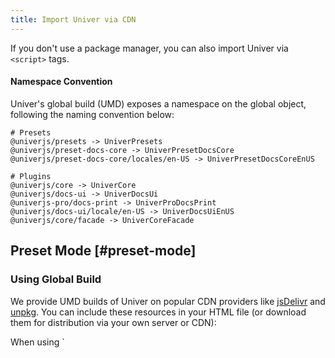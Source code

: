 ```yaml
---
title: Import Univer via CDN
---
```


If you don't use a package manager, you can also import Univer via `<script>` tags.

#### Namespace Convention

Univer's global build (UMD) exposes a namespace on the global object, following the naming convention below:

```plain
# Presets
@univerjs/presets -> UniverPresets
@univerjs/preset-docs-core -> UniverPresetDocsCore
@univerjs/preset-docs-core/locales/en-US -> UniverPresetDocsCoreEnUS

# Plugins
@univerjs/core -> UniverCore
@univerjs/docs-ui -> UniverDocsUi
@univerjs-pro/docs-print -> UniverProDocsPrint
@univerjs/docs-ui/locale/en-US -> UniverDocsUiEnUS
@univerjs/core/facade -> UniverCoreFacade
```

## Preset Mode [#preset-mode]

### Using Global Build

We provide UMD builds of Univer on popular CDN providers like [jsDelivr](https://www.jsdelivr.com) and [unpkg](https://unpkg.com). You can include these resources in your HTML file (or download them for distribution via your own server or CDN):

<Callout type="warning" title="Caution">
  When using `<script>` tags to include Univer's UMD builds, the usage is similar to using package management tools and build tools. However, you need to note that although preset packages are essentially collections of plugins, when you want to access a specific plugin's objects or methods, you must obtain them from the plugin's namespace, not from the namespace of the preset package that contains them.

  For example, although `@univerjs/core` is included in `@univerjs/presets`, you still need to access it from the namespace `UniverCore` of `@univerjs/core`:
</Callout>

#### Example

```html
<head>
  <script src="https://unpkg.com/react@18.3.1/umd/react.production.min.js"></script>
  <script src="https://unpkg.com/react-dom@18.3.1/umd/react-dom.production.min.js"></script>
  <script src="https://unpkg.com/rxjs/dist/bundles/rxjs.umd.min.js"></script>
  <script src="https://unpkg.com/echarts@5.6.0/dist/echarts.min.js"></script>

  <script src="https://unpkg.com/@univerjs/presets/lib/umd/index.js"></script>

  <script src="https://unpkg.com/@univerjs/preset-sheets-core/lib/umd/index.js"></script>
  <script src="https://unpkg.com/@univerjs/preset-sheets-core/lib/umd/locales/en-US.js"></script>
  <link rel="stylesheet" href="https://unpkg.com/@univerjs/preset-sheets-core/lib/index.css" />
  <style>
    html,
    body,
    #root,
    #app {
      padding: 0;
      margin: 0;
      height: 100%;
    }
  </style>
</head>
<body>
  <div id="app"></div>

  <script>
    const { createUniver } = UniverPresets
    const { LocaleType, merge } = UniverCore
    const { UniverSheetsCorePreset } = UniverPresetSheetsCore

    const { univerAPI } = createUniver({
      locale: LocaleType.EN_US,
      locales: {
        [LocaleType.EN_US]: merge({}, UniverPresetSheetsCoreEnUS),
      },
      presets: [UniverSheetsCorePreset()],
    })

    univerAPI.createWorkbook({ name: 'Test Sheet' })
  </script>
</body>
```

## Plugin Mode [#plugin-mode]

### Using Global Build

Univer also provides UMD builds for each plugin, but unlike preset mode, you need to manually include the UMD builds of each plugin and their dependencies. This process is very cumbersome, and we do not recommend this approach. Please consider using it only after fully understanding the plugin mechanism (such as the dependencies between plugins and the order of including plugin style files).

#### Example

```html
<head>
  <script src="https://unpkg.com/react@18.3.1/umd/react.production.min.js"></script>
  <script src="https://unpkg.com/react-dom@18.3.1/umd/react-dom.production.min.js"></script>
  <script src="https://unpkg.com/rxjs@7.8.1/dist/bundles/rxjs.umd.min.js"></script>
  <script src="https://unpkg.com/echarts@5.6.0/dist/echarts.min.js"></script>
  <script src="https://unpkg.com/@wendellhu/redi/dist/umd/index.js"></script>
  <script src="https://unpkg.com/@wendellhu/redi/dist/umd/react-bindings/index.js"></script>

  <script src="https://unpkg.com/@univerjs/core/lib/umd/facade.js"></script>
  <script src="https://unpkg.com/@univerjs/ui/lib/umd/index.js"></script>
  <script src="https://unpkg.com/@univerjs/docs/lib/umd/index.js"></script>
  <script src="https://unpkg.com/@univerjs/docs-ui/lib/umd/index.js"></script>
  <script src="https://unpkg.com/@univerjs/sheets/lib/umd/index.js"></script>
  <script src="https://unpkg.com/@univerjs/sheets-ui/lib/umd/index.js"></script>
  <script src="https://unpkg.com/@univerjs/sheets-formula/lib/umd/index.js"></script>
  <script src="https://unpkg.com/@univerjs/sheets-formula-ui/lib/umd/index.js"></script>
  <script src="https://unpkg.com/@univerjs/sheets-numfmt/lib/umd/index.js"></script>
  <script src="https://unpkg.com/@univerjs/sheets-numfmt-ui/lib/umd/index.js"></script>

  <script src="https://unpkg.com/@univerjs/engine-formula/lib/umd/facade.js"></script>
  <script src="https://unpkg.com/@univerjs/ui/lib/umd/facade.js"></script>
  <script src="https://unpkg.com/@univerjs/docs-ui/lib/umd/facade.js"></script>
  <script src="https://unpkg.com/@univerjs/sheets/lib/umd/facade.js"></script>
  <script src="https://unpkg.com/@univerjs/sheets-ui/lib/umd/facade.js"></script>
  <script src="https://unpkg.com/@univerjs/sheets-formula/lib/umd/facade.js"></script>
  <script src="https://unpkg.com/@univerjs/sheets-numfmt/lib/umd/facade.js"></script>

  <script src="https://unpkg.com/@univerjs/design/lib/umd/locale/en-US.js"></script>
  <script src="https://unpkg.com/@univerjs/ui/lib/umd/locale/en-US.js"></script>
  <script src="https://unpkg.com/@univerjs/sheets/lib/umd/locale/en-US.js"></script>
  <script src="https://unpkg.com/@univerjs/sheets-ui/lib/umd/locale/en-US.js"></script>
  <script src="https://unpkg.com/@univerjs/docs-ui/lib/umd/locale/en-US.js"></script>
  <script src="https://unpkg.com/@univerjs/sheets-formula-ui/lib/umd/locale/en-US.js"></script>
  <script src="https://unpkg.com/@univerjs/sheets-numfmt-ui/lib/umd/locale/en-US.js"></script>

  <link rel="stylesheet" href="https://unpkg.com/@univerjs/design/lib/index.css" />
  <link rel="stylesheet" href="https://unpkg.com/@univerjs/ui/lib/index.css" />
  <link rel="stylesheet" href="https://unpkg.com/@univerjs/docs-ui/lib/index.css" />
  <link rel="stylesheet" href="https://unpkg.com/@univerjs/sheets-ui/lib/index.css" />
  <link rel="stylesheet" href="https://unpkg.com/@univerjs/sheets-formula-ui/lib/index.css" />
  <link rel="stylesheet" href="https://unpkg.com/@univerjs/sheets-numfmt-ui/lib/index.css" />

  <style>
    html,
    body,
    #root,
    #app {
      padding: 0;
      margin: 0;
      height: 100%;
    }
  </style>
</head>
<body>
  <div id="app"></div>

  <script>
    const { Univer, LocaleType, merge, UniverInstanceType } = UniverCore
    const { FUniver } = UniverCoreFacade
    const { defaultTheme } = UniverDesign
    const { UniverRenderEnginePlugin } = UniverEngineRender
    const { UniverFormulaEnginePlugin } = UniverEngineFormula
    const { UniverUIPlugin } = UniverUi
    const { UniverSheetsPlugin } = UniverSheets
    const { UniverSheetsUIPlugin } = UniverSheetsUi
    const { UniverDocsPlugin } = UniverDocs
    const { UniverDocsUIPlugin } = UniverDocsUi
    const { UniverSheetsFormulaPlugin } = UniverSheetsFormula
    const { UniverSheetsFormulaUIPlugin } = UniverSheetsFormulaUi
    const { UniverSheetsNumfmtPlugin } = UniverSheetsNumfmt
    const { UniverSheetsNumfmtUIPlugin } = UniverSheetsNumfmtUi

    const univer = new Univer({
      locale: LocaleType.EN_US,
      locales: {
        [LocaleType.EN_US]: merge(
          {},
          UniverDesignEnUS,
          UniverUiEnUS,
          UniverSheetsEnUS,
          UniverSheetsUiEnUS,
          UniverDocsUiEnUS,
          UniverSheetsFormulaUiEnUS,
          UniverSheetsNumfmtUiEnUS,
        ),
      },
    })

    univer.registerPlugin(UniverRenderEnginePlugin)
    univer.registerPlugin(UniverFormulaEnginePlugin)

    univer.registerPlugin(UniverUIPlugin, {
      container: 'app',
    })

    univer.registerPlugin(UniverDocsPlugin)
    univer.registerPlugin(UniverDocsUIPlugin)

    univer.registerPlugin(UniverSheetsFormulaPlugin)
    univer.registerPlugin(UniverSheetsFormulaUIPlugin)
    univer.registerPlugin(UniverSheetsNumfmtPlugin)
    univer.registerPlugin(UniverSheetsNumfmtUIPlugin)

    univer.createUnit(UniverInstanceType.UNIVER_SHEET, {})

    const univerAPI = FUniver.newAPI(univer)
  </script>
</body>
```

## Specifying Versions

unpkg & jsDeliver both support specifying a specific version of the resource. For example, if you want to use version `x.y.z` of Univer, you can simply add `@<version>` to the URL:

```diff
- https://unpkg.com/@univerjs/presets/lib/umd/index.js
+ https://unpkg.com/@univerjs/presets@x.y.z/lib/umd/index.js
```
